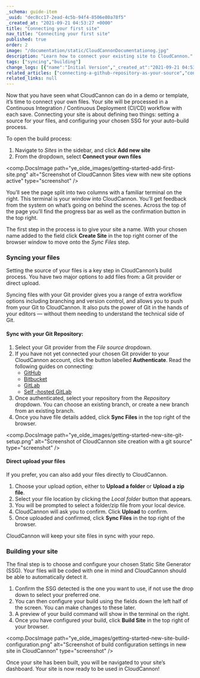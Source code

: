 ```yaml
---
_schema: guide-item
_uuid: "dec8cc17-2ead-4c5b-94f4-8506e80a78f5"
_created_at: "2021-09-21 04:53:27 +0000"
title: "Connecting your first site"
nav_title: "Connecting your first site"
published: true
order: 2
image: "/documentation/static/CloudCannonDocumentationog.jpg"
description: "Learn how to connect your existing site to CloudCannon."
tags: ["syncing","building"]
change_logs: [{"name":"Initial Version","_created_at":"2021-09-21 04:53:27 +0000"}]
related_articles: ["connecting-a-github-repository-as-your-source","connecting-a-gitlab-respository-as-your-source","connecting-a-bitbucket-respository-as-your-source","connecting-a-self-hosted-gitlab-repository-as-your-source","configuring-your-build","add-files-with-direct-upload"]
related_links: null
---
```


Now that you have seen what CloudCannon can do in a demo or template, it’s time to connect your own files. Your site will be processed in a Continuous Integration / Continuous Deployment (CI/CD) workflow with each save. Connecting your site is about defining two things: setting a source for your files, and configuring your chosen SSG for your auto-build process.  

To open the build process:

1. Navigate to *Sites* in the sidebar, and click **Add new site**
2. From the dropdown, select **Connect your own files**

<comp.DocsImage path="ye_olde_images/getting-started-add-first-site.png" alt="Screenshot of CloudCannon Sites view with new site options active" type="screenshot" />

You’ll see the page split into two columns with a familiar terminal on the right. This terminal is your window into CloudCannon. You’ll get feedback from the system on what’s going on behind the scenes. Across the top of the page you’ll find the progress bar as well as the confirmation button in the top right. 

The first step in the process is to give your site a name. With your chosen name added to the field click **Create Site** in the top right corner of the browser window to move onto the *Sync Files* step.

### Syncing your files
Setting the source of your files is a key step in CloudCannon’s build process. You have two major options to add files from: a Git provider or direct upload.

Syncing files with your Git provider gives you a range of extra workflow options including branching and version control, and allows you to push from your Git to CloudCannon. It also puts the power of Git in the hands of your editors — without them needing to understand the technical side of Git.

#### Sync with your Git Repository:

1. Select your Git provider from the *File source* dropdown.
2. If you have not yet connected your chosen Git provider to your CloudCannon account, click the button labelled **Authenticate**. Read the following guides on connecting:
   * [GitHub](/documentation/articles/connecting-a-github-repository-as-your-source/)
   * [Bitbucket](/documentation/articles/connecting-a-bitbucket-respository-as-your-source/)
   * [GitLab](/documentation/articles/connecting-a-gitlab-respository-as-your-source/)
   * [Self -hosted GitLab](/documentation/articles/connecting-a-self-hosted-gitlab-repository-as-your-source/)
3. Once authenticated, select your repository from the *Repository* dropdown. You can choose an existing branch, or create a new branch from an existing branch.
4. Once you have file details added, click **Sync Files** in the top right of the browser.

<comp.DocsImage path="ye_olde_images/getting-started-new-site-git-setup.png" alt="Screenshot of CloudCannon site creation with a git source" type="screenshot" />

#### Direct upload your files

If you prefer, you can also add your files directly to CloudCannon.

1. Choose your upload option, either to **Upload a folder** or **Upload a zip file**.
2. Select your file location by clicking the *Local folder* button that appears.
3. You will be prompted to select a folder/zip file from your local device.
4. CloudCannon will ask you to confirm. Click **Upload** to confirm. 
5. Once uploaded and confirmed, click **Sync Files** in the top right of the browser.

CloudCannon will keep your site files in sync with your repo.

### Building your site
The final step is to choose and configure your chosen Static Site Generator (SSG). Your files will be coded with one in mind and CloudCannon should be able to automatically detect it.

1. Confirm the SSG detected is the one you want to use, if not use the drop down to select your preferred one.
2. You can then configure your build using the fields down the left half of the screen. You can make changes to these later.
3. A preview of your build command will show in the terminal on the right.
4. Once you have configured your build, click **Build Site** in the top right of your browser.

<comp.DocsImage path="ye_olde_images/getting-started-new-site-build-configuration.png" alt="Screenshot of build configuration settings in new site in CloudCannon" type="screenshot" />

Once your site has been built, you will be navigated to your site’s dashboard. Your site is now ready to be used in CloudCannon\!
